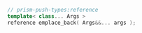 ```cpp
// prism-push-types:reference
template< class... Args >
reference emplace_back( Args&&... args );
```